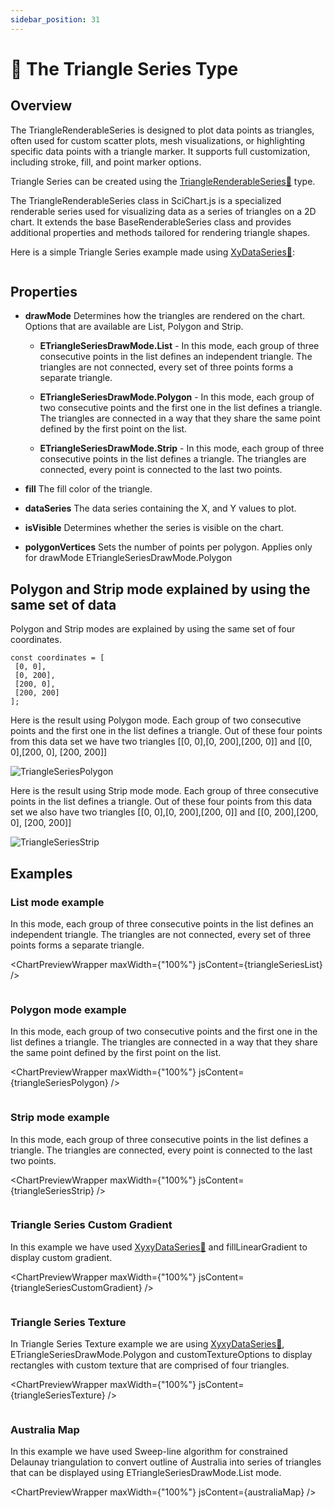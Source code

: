 ```yaml
---
sidebar_position: 31
---
```



# 🔄 The Triangle Series Type

## Overview

The TriangleRenderableSeries is designed to plot data points as triangles, often used for custom scatter plots, mesh visualizations, or highlighting specific data points with a triangle marker. It supports full customization, including stroke, fill, and point marker options.

Triangle Series can be created using the [TriangleRenderableSeries:blue_book:](https://www.scichart.com/documentation/js/v4/typedoc/classes/trianglerenderableseries.html) type.

The TriangleRenderableSeries class in SciChart.js is a specialized renderable series used for visualizing data as a series of triangles on a 2D chart. It extends the base BaseRenderableSeries class and provides additional properties and methods tailored for rendering triangle shapes.

Here is a simple Triangle Series example made using [XyDataSeries:blue_book:](https://www.scichart.com/documentation/js/v4/typedoc/classes/xydataseries.html):

```ts {12} showLineNumbers file=./triangle-series-list/demo.ts start=region_A_start end=region_A_end

```


## Properties

- **drawMode** Determines how the triangles are rendered on the chart. Options that are available are List, Polygon and Strip.

    - **ETriangleSeriesDrawMode.List** - In this mode, each group of three consecutive points in the list defines an independent triangle. The triangles are not connected, every set of three points forms a separate triangle.

    - **ETriangleSeriesDrawMode.Polygon** - In this mode, each group of two consecutive points and the first one in the list defines a triangle. The triangles are connected in a way that they share the same point defined by the first point on the list.

    - **ETriangleSeriesDrawMode.Strip** - In this mode, each group of three consecutive points in the list defines a triangle. The triangles are connected, every point is connected to the last two points.

- **fill** The fill color of the triangle.
- **dataSeries** The data series containing the X, and Y values to plot.
- **isVisible** Determines whether the series is visible on the chart.
- **polygonVertices** Sets the number of points per polygon. Applies only for drawMode ETriangleSeriesDrawMode.Polygon


## Polygon and Strip mode explained by using the same set of data

Polygon and Strip modes are explained by using the same set of four coordinates.

```
const coordinates = [
 [0, 0],
 [0, 200],
 [200, 0],
 [200, 200]
];
```

Here is the result using Polygon mode. Each group of two consecutive points and the first one in the list defines a triangle.
Out of these four points from this data set we have two triangles [[0, 0],[0, 200],[200, 0]] and [[0, 0],[200, 0], [200, 200]]

![TriangleSeriesPolygon](images/TriangleSeriesPolygon.png)

Here is the result using Strip mode mode. Each group of three consecutive points in the list defines a triangle.
Out of these four points from this data set we also have two triangles [[0, 0],[0, 200],[200, 0]] and [[0, 200],[200, 0], [200, 200]]

![TriangleSeriesStrip](images/TriangleSeriesStrip.png)

## Examples

### List mode example

In this mode, each group of three consecutive points in the list defines an independent triangle. The triangles are not connected, every set of three points forms a separate triangle.

<ChartPreviewWrapper maxWidth={"100%"} jsContent={triangleSeriesList} />

```ts {12} showLineNumbers file=./triangle-series-list/demo.ts start=region_A_start end=region_A_end

```

### Polygon mode example

In this mode, each group of two consecutive points and the first one in the list defines a triangle. The triangles are connected in a way that they share the same point defined by the first point on the list.

<ChartPreviewWrapper maxWidth={"100%"} jsContent={triangleSeriesPolygon} />

```ts {22} showLineNumbers file=./triangle-series-polygon/demo.ts start=region_A_start end=region_A_end

```

### Strip mode example

In this mode, each group of three consecutive points in the list defines a triangle. The triangles are connected, every point is connected to the last two points.

<ChartPreviewWrapper maxWidth={"100%"} jsContent={triangleSeriesStrip} />

```ts {20} showLineNumbers file=./triangle-series-strip/demo.ts start=region_A_start end=region_A_end

```

### Triangle Series Custom Gradient

In this example we have used [XyxyDataSeries:blue_book:](https://www.scichart.com/documentation/js/v4/typedoc/classes/xyxydataseries.html) and fillLinearGradient to display custom gradient.

<ChartPreviewWrapper maxWidth={"100%"} jsContent={triangleSeriesCustomGradient} />
```ts {30-33} showLineNumbers file=./triangle-series-custom-gradient/demo.ts start=region_A_start end=region_A_end

```

### Triangle Series Texture

In Triangle Series Texture example we are using [XyxyDataSeries:blue_book:](https://www.scichart.com/documentation/js/v4/typedoc/classes/xyxydataseries.html), ETriangleSeriesDrawMode.Polygon and customTextureOptions to display rectangles with custom texture that are comprised of four triangles.

<ChartPreviewWrapper maxWidth={"100%"} jsContent={triangleSeriesTexture} />
```ts showLineNumbers file=./triangle-series-texture/demo.ts start=region_A_start end=region_A_end

```

### Australia Map

In this example we have used Sweep-line algorithm for constrained Delaunay triangulation to convert outline of Australia into series of triangles that can be displayed using ETriangleSeriesDrawMode.List mode.

<ChartPreviewWrapper maxWidth={"100%"} jsContent={australiaMap} />

